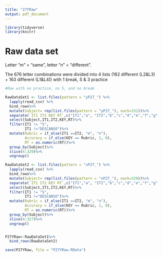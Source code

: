 ```yaml
---
title: "27YRaw"
output: pdf_document
---
```



```r
library(tidyverse)
library(knitr)
```

# Raw data set
Letter "m" = "same", letter "n" = "different".

The 676 letter combinations were divided into 4 lists (162 different (L2&L3) + 163 different (L1&L4)) with 1 break, S & 3 practice

```r
#Raw with no practice, no S, and no break

RawDataSet1 <- list.files(pattern = "yP27_") %>%
  lapply(read_csv) %>% 
  bind_rows%>%
  mutate(Subject= rep(list.files(pattern = "yP27_"), each=331))%>%
  separate(`IT1 IT2 KEY RT`,c("IT1","a", "IT2","b","c","d","e","f","g","KEY", "RT"), sep = " ")%>%
  select(Subject,IT1,IT2,KEY,RT)%>%
  filter(IT1 != "S",
         IT1 !="DESCANSO")%>%
  mutate(Rubric = if_else(IT1 ==IT2, "m", "n"),
         Accuracy = if_else(KEY == Rubric, 1, 0),
         RT = as.numeric(RT))%>%
  group_by(Subject)%>%
  slice(4:329)%>%
  ungroup()

RawDataSet2 <- list.files(pattern = "xP27_") %>%
  lapply(read_csv) %>% 
  bind_rows%>%
  mutate(Subject= rep(list.files(pattern = "xP27_"), each=329))%>%
  separate(`IT1 IT2 KEY RT`,c("IT1","a", "IT2","b","c","d","e","f","g","KEY", "RT"), sep = " ")%>%
  select(Subject,IT1,IT2,KEY,RT)%>%
  filter(IT1 != "S",
         IT1 !="DESCANSO")%>%
  mutate(Rubric = if_else(IT1 ==IT2, "m", "n"),
         Accuracy = if_else(KEY == Rubric, 1, 0),
         RT = as.numeric(RT))%>%
  group_by(Subject)%>%
  slice(4:327)%>%
  ungroup()


P27YRaw<-RawDataSet1%>%
  bind_rows(RawDataSet2)

save(P27YRaw, file = "P27YRaw.RData")
  
```
  
  